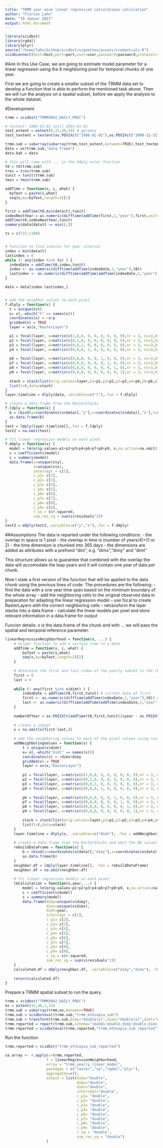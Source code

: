```yaml
---
title: "TRMM year wise linear regression calculations calculation"
author: "Florian Lahn"
date: "19 Januar 2017"
output: html_document
---
```


```r
library(scidbst)
library(rgdal)
library(plyr)
source("/home/lahn/GitHub/scidbst/vignettes/assets/credentials.R")
scidbconnect(host=host,port=port,user=user,password=password,protocol="https",auth_type = "digest")
```

#Aim
In this Use Case, we are going to estimate model parameter for a linear regression using the 8 neighboring pixel for temporal chunks of one year. 

First we are going to create a smaller subset of the TRMM data set to develop a function that is able to perform the mentioned task above. Then we will run the analysis on a spatial subset, before we apply the analysis to the whole dataset.

#Development
```r
trmm = scidbst("TRMM3B42_DAILY_PREC")

# textent: 1998-01-01 until 2015-01-02
test_extent = extent(6,15,48,54) # germany
test_textent = textent(as.POSIXct("1998-01-01"),as.POSIXct("2000-12-31")) 

trmm.sub = subarray(subarray(trmm,test_extent,between=TRUE),test_textent,between=TRUE)
data = as(trmm.sub,"data.frame")
data.bak = data
```

```r
# this will come with ... in the ddply outer function
t0 = t0(trmm.sub)
tres = tres(trmm.sub)
tunit = tunit(trmm.sub)
tmin = tmin(trmm.sub)

addTime = function(x, i, what) {
  byText = paste(i,what)
  seq(x,by=byText,length=2)[2]
}

first = addTime(t0,min(data$t),tunit)
indexNextYear = as.numeric(difftime(addTime(first,1,"year"),first,units=tunit))
addTime(t0,indexNextYear,tunit)
summary(data[data$t >= min(),])

ts = c(725:1100)


# function to find indices for year interval
index = min(data$t)
lastindex = 0
while (! any(index %in% ts) ) {
  indexDate = addTime(t0,index,tunit)
  index <- as.numeric(difftime(addTime(indexDate,1,"year"),t0))
  lastindex <- as.numeric(difftime(addTime(addTime(indexDate,2,"year"),-1,"day"),t0))
}

data = data[index:lastindex,]


# add the neighbor values to each pixel
f.dlply = function(x) {
  t = unique(x$t)
  x= x[,-which("t" == names(x))]
  coordinates(x) = ~x+y
  gridded(x) = TRUE
  layer = as(x,"RasterLayer")

  p1 = focal(layer, w=matrix(c(1,0,0, 0, 0, 0, 0, 0, 0),nr = 3, nc=3,byrow=TRUE))
  p2 = focal(layer, w=matrix(c(0,1,0, 0, 0, 0, 0, 0, 0),nr = 3, nc=3,byrow=TRUE))
  p3 = focal(layer, w=matrix(c(0,0,1, 0, 0, 0, 0, 0, 0),nr = 3, nc=3,byrow=TRUE))
  p4 = focal(layer, w=matrix(c(0,0,0, 1, 0, 0, 0, 0, 0),nr = 3, nc=3,byrow=TRUE))
  
  p6 = focal(layer, w=matrix(c(0,0,0, 0, 0, 1, 0, 0, 0),nr = 3, nc=3,byrow=TRUE))
  p7 = focal(layer, w=matrix(c(0,0,0, 0, 0, 0, 1, 0, 0),nr = 3, nc=3,byrow=TRUE))
  p8 = focal(layer, w=matrix(c(0,0,0, 0, 0, 0, 0, 1, 0),nr = 3, nc=3,byrow=TRUE))
  p9 = focal(layer, w=matrix(c(0,0,0, 0, 0, 0, 0, 0, 1),nr = 3, nc=3,byrow=TRUE))
  
  stack = stack(list(orig.values=layer,p1=p1,p2=p2,p3=p3,p4=p4,p6=p6,p7=p7,p8=p8,p9=p9))
  list(t=t,data=stack)
}
layer.timeline = dlply(data,.variables=c("t"),.fun = f.dlply)

# create a data.frame from the RasterStacks
f.ldply = function(x) {
  b = cbind(y=coordinates(x$data)[,"y"],x=coordinates(x$data)[,"x"],t=x$t,getValues(x$data))
  as.data.frame(b)
}
test = ldply(layer.timeline[],.fun = f.ldply)
test2 = na.omit(test)

# fit linear regression models on each pixel
f.ddply = function(x) {
  model = lm(orig.values~p1+p2+p3+p4+p6+p7+p8+p9, x,na.action=na.omit)
  c = coefficients(model)
  s = summary(model)
  data.frame(y=unique(x$y),
             x=unique(x$x),
             intercept = c[1],
             c_p1= c[2],
             c_p2= c[3],
             c_p3= c[4],
             c_p4= c[5],
             c_p6= c[6],
             c_p7= c[7],
             c_p8= c[8],
             c_p9= c[9],
             r_sq = s$r.squared,
             sum_res_sq = sum(s$residuals^2))
}
test3 = ddply(test2,.variables=c("y","x"),.fun = f.ddply)


```

##Assumptions
The data is reparted under the following conditions:
- the overlap in space is 1 pixel
- the overlap in time is (number of years/4)+(1 or 2)
- the time dimension is chunked into 365 days
- the dimensions are added as attributes with a prefixed "dim", e.g. "dimx","dimy" and "dimt"

This structure allows us to guarantee that combined with the overlap the data will accomodate the leap years and it will contain one year of data per chunk.

Now I state a first version of the function that will be applied to the data chunk using the previous lines of code. The procedures are the following:
- find the data with a one year time span based on the minimum boundary of the whole array
- add the neighboring cells to the original observed data in preparation for adapting the linear regression model
-- use focal to create RasterLayers with the correct neighboring cells
-- retransform the layer stacks into a data.frame
- calculate the linear models per pixel and store relevant information in a data.frame for output

Funcion details: x is the data.frame of the chunk and with ... we will pass the spatial and temporal reference parameter.

```r
linearRegressionNeighborhood = function(x, ...) {
    # helper function to add a certain time to a date
    addTime = function(x, i, what) {
        byText = paste(i,what)
        seq(x,by=byText,length=2)[2]
    }
  
    # determine the first and last index of the yearly subset in the chunk
    first = 0
    last = 0
    
    while (! any(first %in% x$dimt) ) {
        indexDate = addTime(t0,first,tunit) # current date of first
        first <- as.numeric(difftime(addTime(indexDate,1,"year"),t0)) # 1 year later of indexDate
        last <- as.numeric(difftime(addTime(addTime(indexDate,2,"year"),-1,"day"),t0)) # 2 years later - 1 day from indexDate
    }
    
    numberOfYear = as.POSIXlt(addTime(t0,first,tunit))$year - as.POSIXlt(t0)$year
    
    # create a subset
    x = na.omit(x[first:last,])
    
    # add the neighboring values to each of the pixel values using raster operations
    addNeighboringValues = function(x) {
        t = unique(x$dimt)
        x= x[,-which("dimt" == names(x))]
        coordinates(x) = ~dimx+dimy
        gridded(x) = TRUE
        layer = as(x,"RasterLayer")
      
        p1 = focal(layer, w=matrix(c(1,0,0, 0, 0, 0, 0, 0, 0),nr = 3, nc=3,byrow=TRUE))
        p2 = focal(layer, w=matrix(c(0,1,0, 0, 0, 0, 0, 0, 0),nr = 3, nc=3,byrow=TRUE))
        p3 = focal(layer, w=matrix(c(0,0,1, 0, 0, 0, 0, 0, 0),nr = 3, nc=3,byrow=TRUE))
        p4 = focal(layer, w=matrix(c(0,0,0, 1, 0, 0, 0, 0, 0),nr = 3, nc=3,byrow=TRUE))
        
        p6 = focal(layer, w=matrix(c(0,0,0, 0, 0, 1, 0, 0, 0),nr = 3, nc=3,byrow=TRUE))
        p7 = focal(layer, w=matrix(c(0,0,0, 0, 0, 0, 1, 0, 0),nr = 3, nc=3,byrow=TRUE))
        p8 = focal(layer, w=matrix(c(0,0,0, 0, 0, 0, 0, 1, 0),nr = 3, nc=3,byrow=TRUE))
        p9 = focal(layer, w=matrix(c(0,0,0, 0, 0, 0, 0, 0, 1),nr = 3, nc=3,byrow=TRUE))
        
        stack = stack(list(orig.values=layer,p1=p1,p2=p2,p3=p3,p4=p4,p6=p6,p7=p7,p8=p8,p9=p9))
        list(t=t,data=stack)
    }
    layer.timeline = dlply(x, .variables=c("dimt"), .fun = addNeighboringValues)
    
    # create a data.frame from the RasterStacks and omit the NA values in the overlap border
    rebuildDataFrame = function(x) {
        b = cbind(y=coordinates(x$data)[,"dimy"],x=coordinates(x$data)[,"dimx"],t=x$t,getValues(x$data))
        as.data.frame(b)
    }
    neighbor.df = ldply(layer.timeline[], .fun = rebuildDataFrame)
    neighbor.df = na.omit(neighbor.df)
    
    # fit linear regression models on each pixel
    lmCalculation = function(x,year,...) {
        model = lm(orig.values~p1+p2+p3+p4+p6+p7+p8+p9, x,na.action=na.omit)
        c = coefficients(model)
        s = summary(model)
        data.frame(dimy=unique(x$dimy),
                   dimx=unique(x$dimx),
                   dimt=year,
                   intercept = c[1],
                   c_p1= c[2],
                   c_p2= c[3],
                   c_p3= c[4],
                   c_p4= c[5],
                   c_p6= c[6],
                   c_p7= c[7],
                   c_p8= c[8],
                   c_p9= c[9],
                   r_sq = s$r.squared,
                   sum_res_sq = sum(s$residuals^2))
    }
    calculated.df = ddply(neighbor.df, .variables=c("dimy","dimx"), .fun = lmCalculation, year=numberOfYear)
    
    return(calculated.df)
}
```

Prepare a TRMM spatial subset to run the query.

```r
trmm = scidbst("TRMM3B42_DAILY_PREC")
ex = extent(32,46,1,15)
trmm.sub = subarray(trmm,ex,between=TRUE)
trmm.sub = scidbsteval(trmm.sub,"trmm_ethiopia_sub")
trmm.sub = transform(trmm.sub,dimy="double(y)",dimx="double(x)",dimt="double(t)")
trmm.reparted = repart(trmm.sub,schema="<band1:double,dimy:double,dimx:double,dimt:double> [y=0:399,30,1,x=0:1439,30,1,t=0:*,365,6]")
trmm.reparted = scidbsteval(trmm.reparted,"trmm_ethiopia_sub_reparted")
```

Run the function
```r
trmm.reparted = scidbst("trmm_ethiopia_sub_reparted")

sa.array <- r.apply(x=trmm.reparted,
                   f = linearRegressionNeighborhood,
                   array = "trmm_yearly_linear_model",
                   packages = c("raster","sp","rgdal","plyr"),
                   aggregates=c(),
                   output = list(dimy="double",
                                 dimx="double",
                                 dimt="double",
                                 intercept="double",
                                 c_p1= "double",
                                 c_p2= "double",
                                 c_p3= "double",
                                 c_p4= "double",
                                 c_p6= "double",
                                 c_p7= "double",
                                 c_p8= "double",
                                 c_p9= "double",
                                 r_sq = "double",
                                 sum_res_sq = "double")
                   )
```
